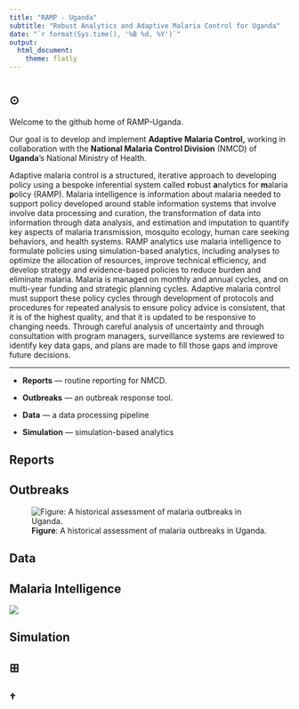 ```yaml
---
title: "RAMP - Uganda"
subtitle: "Robust Analytics and Adaptive Malaria Control for Uganda"
date: "`r format(Sys.time(), '%B %d, %Y')`"
output:
  html_document:
    theme: flatly 
---
```


#  {.tabset .tabset-fade .tabset-pills}

## $\odot$ {.tabset .tabset-fade .tabset-pills}

Welcome to the github home of RAMP-Uganda. 

Our goal is to develop and implement **Adaptive Malaria Control,** working in collaboration with the **National Malaria Control Division** (NMCD) of **Uganda**'s National Ministry of Health. 

Adaptive malaria control is a structured, iterative approach to developing policy using a bespoke inferential system called **r**obust **a**nalytics for **m**alaria **p**olicy (RAMP).
Malaria intelligence is information about malaria needed to support policy developed around stable information systems that involve involve data processing and curation, the transformation of data into information through data analysis, and estimation and imputation to quantify key aspects of malaria transmission, mosquito ecology, human care seeking behaviors, and health systems. 
RAMP analytics use malaria intelligence to formulate policies using simulation-based analytics, including analyses to optimize the allocation of resources, improve technical efficiency, and develop strategy and evidence-based policies to reduce burden and eliminate malaria.
Malaria is managed on monthly and annual cycles, and on multi-year funding and strategic planning cycles.
Adaptive malaria control must support these policy cycles through development of protocols and procedures for repeated analysis to ensure policy advice is consistent, that it is of the highest quality, and that it is updated to be responsive to changing needs.
Through careful analysis of uncertainty and through consultation with program managers, surveillance systems are reviewed to identify key data gaps, and plans are made to fill those gaps and improve future decisions.

*** 

+ **Reports** --- routine reporting for NMCD. 

+ **Outbreaks** --- an outbreak response tool. 

+ **Data** --- a data processing pipeline 

+ **Simulation** --- simulation-based analytics 

## Reports

## Outbreaks 


![**Figure**: A historical assessment of malaria outbreaks in Uganda.](./Images/outbreaks.png)

## Data 

## Malaria Intelligence

![](Images/MalariaIntelligenceFlow.png)

## Simulation 

## $\boxplus$ {.tabset .tabset-fade .tabset-pills}

## $\dagger$ 

